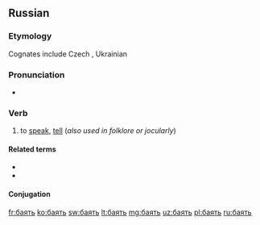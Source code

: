 ==Russian==

===Etymology===
{{PIE root|ru|bʰeh₂|id=speak}}
Cognates include Czech {{m|cs|bájit||to tell tales}}, Ukrainian {{m|uk|ба́яти||to talk (folklore)}}

===Pronunciation===
* {{ru-IPA|ба́ять}}

===Verb===
{{ru-verb|ба́ять|impf}}

# {{lb|ru|archaic}} to [[speak]], [[tell]] (''also used in folklore or jocularly'')

====Related terms====
* {{l|ru|ба́йка}}
* {{l|ru|Кот-Баю́н}}

====Conjugation====
{{ru-conj|6a|impf-intr|ба́}}

[[fr:баять]]
[[ko:баять]]
[[sw:баять]]
[[lt:баять]]
[[mg:баять]]
[[uz:баять]]
[[pl:баять]]
[[ru:баять]]